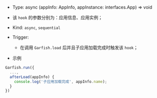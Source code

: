 


- Type: <Highlight> async (appInfo: AppInfo, appInstance: interfaces.App) => void </Highlight>
- 该 `hook` 的参数分别为：应用信息、应用实例；
- Kind: `async`, `sequential`
- Trigger:

  - 在调用 `Garfish.load` 后并且子应用加载完成时触发该 `hook`；

- 示例

```ts
Garfish.run({
  ...,
  afterLoad(appInfo) {
    console.log('子应用加载完成', appInfo.name);
  }
})
```
